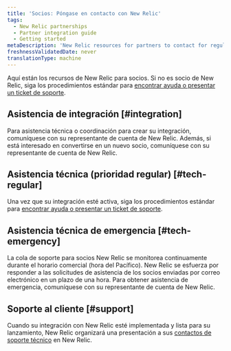 ```yaml
---
title: 'Socios: Póngase en contacto con New Relic'
tags:
  - New Relic partnerships
  - Partner integration guide
  - Getting started
metaDescription: 'New Relic resources for partners to contact for regular or emergency assistance for integrations, and post-implementation technical support.'
freshnessValidatedDate: never
translationType: machine
---
```


Aquí están los recursos de New Relic para socios. Si no es socio de New Relic, siga los procedimientos estándar para [encontrar ayuda o presentar un ticket de soporte](/docs/using-new-relic/welcome-new-relic/getting-started/find-help-or-file-support-ticket).

## Asistencia de integración [#integration]

Para asistencia técnica o coordinación para crear su integración, comuníquese con su representante de cuenta de New Relic. Además, si está interesado en convertirse en un nuevo socio, comuníquese con su representante de cuenta de New Relic.

## Asistencia técnica (prioridad regular) [#tech-regular]

Una vez que su integración esté activa, siga los procedimientos estándar para [encontrar ayuda o presentar un ticket de soporte](/docs/using-new-relic/welcome-new-relic/getting-started/find-help-or-file-support-ticket).

## Asistencia técnica de emergencia [#tech-emergency]

La cola de soporte para socios New Relic se monitorea continuamente durante el horario comercial (hora del Pacífico). New Relic se esfuerza por responder a las solicitudes de asistencia de los socios enviadas por correo electrónico en un plazo de una hora. Para obtener asistencia de emergencia, comuníquese con su representante de cuenta de New Relic.

## Soporte al cliente [#support]

Cuando su integración con New Relic esté implementada y lista para su lanzamiento, New Relic organizará una presentación a sus [contactos de soporte técnico](/docs/accounts-partnerships/partnerships/partner-integration-guide/support) en New Relic.